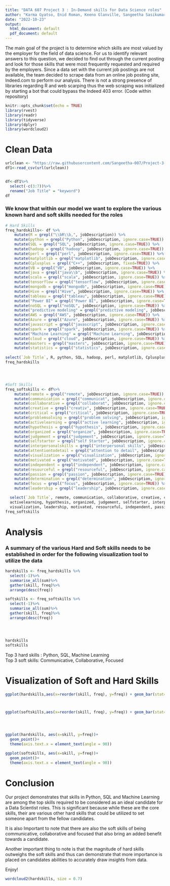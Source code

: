 ---
title: "DATA 607 Project 3 : In-Demand skills for Data Science roles"
author: "Karma Gyatso, Enid Roman, Keeno Glanville, Sangeetha Sasikumar, Melvin Matanos"
date: "2022-10-23"
output:
  html_document: default
  pdf_document: default
---

The main goal of the project is to determine which skills are most valued by the employer for the field of data science. For us to identify relevant answers to this question, we decided to find out through the current posting and look for those skills that were most frequently requested and required by the employers. Since a data set with the current job postings are not available, the team decided to scrape data from an online job posting site, Indeed.com to perform our analysis. There is not a strong presence of libraries regarding R and web scarping thus the web scraping was initialized by starting a bot that could bypass the Indeed 403 error. (Code within repository)


```{r setup, include=FALSE}
knitr::opts_chunk$set(echo = TRUE)
library(rvest)
library(readr)
library(tidyverse)
library(dplyr)
library(wordcloud2)
```

# Clean Data
```{r}
urlclean <- "https://raw.githubusercontent.com/Sangeetha-007/Project-3-607/main/test2.csv"
df1<-read_csv(url(urlclean))


df<-df1%>%
  select(-c(3:7))%>%
  rename("Job Title" = "keyword")
df

```

### We know that within our model we want to explore the various known hard and soft skills needed for the roles
```{r}
# Hard Skills
freq_hardskills<- df %>%
    mutate(R = grepl("\\bR\\b,", jobDescription)) %>%
    mutate(python = grepl("Python", jobDescription, ignore.case=TRUE)) %>%
    mutate(SQL = grepl("SQL", jobDescription, ignore.case=TRUE)) %>%
    mutate(hadoop = grepl("hadoop", jobDescription, ignore.case=TRUE)) %>%
    mutate(perl = grepl("perl", jobDescription, ignore.case=TRUE)) %>%
    mutate(matplotlib = grepl("matplotlib", jobDescription, ignore.case=TRUE)) %>%
    mutate(Cplusplus = grepl("C++", jobDescription, fixed=TRUE)) %>%
    mutate(VB = grepl("VB", jobDescription, ignore.case=TRUE)) %>%
    mutate(java = grepl("java\\b", jobDescription, ignore.case=TRUE)) %>%
    mutate(scala = grepl("scala", jobDescription, ignore.case=TRUE)) %>%
    mutate(tensorflow = grepl("tensorflow", jobDescription, ignore.case=TRUE)) %>%
    mutate(mongodb = grepl("mongodb", jobDescription, ignore.case=TRUE)) %>%
    mutate(Hive = grepl("Hive", jobDescription, ignore.case=TRUE)) %>%
    mutate(tableau = grepl("tableau", jobDescription, ignore.case=TRUE)) %>%
    mutate("Power BI" = grepl("Power BI", jobDescription, ignore.case=TRUE)) %>%
    mutate(noSQL = grepl("noSQL", jobDescription, ignore.case=TRUE)) %>%
    mutate("predictive modeling" = grepl("predictive modeling", jobDescription, ignore.case=TRUE)) %>%
    mutate(AWS = grepl("AWS", jobDescription, ignore.case=TRUE)) %>%
    mutate(Azure = grepl("Azure", jobDescription, ignore.case=TRUE)) %>%
    mutate(javascript = grepl("javascript", jobDescription, ignore.case=TRUE)) %>%
    mutate(spark = grepl("spark", jobDescription, ignore.case=TRUE)) %>%
    mutate("Machine Learning" = grepl("Machine Learning", jobDescription, ignore.case=TRUE)) %>%
    mutate(cloud = grepl("cloud", jobDescription, ignore.case=TRUE)) %>%
    mutate(masters = grepl("masters", jobDescription, ignore.case=TRUE)) %>%
    mutate(statistics = grepl("statistics", jobDescription, ignore.case=TRUE)) %>%
  
select(`Job Title`, R, python, SQL, hadoop, perl, matplotlib, Cplusplus, VB, java, "Machine Learning", scala, tensorflow, mongodb, javascript, spark, Hive, tableau, "Power BI", noSQL,"predictive modeling", AWS, Azure, cloud, masters, statistics)
freq_hardskills




#Soft Skills
freq_softskills <- df%>%
    mutate(remote = grepl("remote", jobDescription, ignore.case=TRUE)) %>%
    mutate(communication = grepl("communicat", jobDescription, ignore.case=TRUE)) %>%
    mutate(collaborative = grepl("collaborat", jobDescription, ignore.case=TRUE)) %>%
    mutate(creative = grepl("creativ", jobDescription, ignore.case=TRUE)) %>%
    mutate(critical = grepl("critical", jobDescription, ignore.case=TRUE)) %>%
    mutate(problemsolving = grepl("problem solving", jobDescription, ignore.case=TRUE)) %>%
    mutate(activelearning = grepl("active learning", jobDescription, ignore.case=TRUE)) %>%
    mutate(hypothesis = grepl("hypothesis", jobDescription, ignore.case=TRUE)) %>%
    mutate(organized = grepl("organize", jobDescription, ignore.case=TRUE)) %>%
    mutate(judgement = grepl("judgement", jobDescription, ignore.case=TRUE)) %>%
    mutate(selfstarter = grepl("self Starter", jobDescription, ignore.case=TRUE)) %>%
    mutate(interpersonalskills = grepl("interpersonal skills", jobDescription, ignore.case=TRUE)) %>%
    mutate(attentiontodetail = grepl("attention to detail", jobDescription, ignore.case=TRUE)) %>%
    mutate(visualization = grepl("visualization", jobDescription, ignore.case=TRUE)) %>%
    mutate(motivated = grepl("motivated", jobDescription, ignore.case=TRUE)) %>%
    mutate(independent = grepl("independent", jobDescription, ignore.case=TRUE)) %>%
    mutate(resourceful = grepl("resourceful", jobDescription, ignore.case=TRUE)) %>%
    mutate(passion = grepl("passion", jobDescription, ignore.case=TRUE)) %>%
    mutate(determination = grepl("determination", jobDescription, ignore.case=TRUE)) %>%
    mutate(focus = grepl("focus", jobDescription, ignore.case=TRUE)) %>%
    mutate(leadership = grepl("leadership", jobDescription, ignore.case=TRUE)) %>%

  select(`Job Title`, remote, communication, collaborative, creative, critical, problemsolving, 
  activelearning, hypothesis, organized, judgement, selfstarter, interpersonalskills, attentiontodetail, 
  visualization, leadership, motivated, resourceful, independent, passion, determination, focus)
freq_softskills
```


# Analysis
### A summary of the various Hard and Soft skills needs to be established in order for the following visualization tool to utilize the data
```{r}
hardskills <- freq_hardskills %>%
  select(-1)%>%
  summarise_all(sum)%>%
  gather(skill, freq)%>%
  arrange(desc(freq))

softskills <- freq_softskills %>%
  select(-1)%>%
  summarise_all(sum)%>%
  gather(skill, freq)%>%
  arrange(desc(freq))




hardskills
softskills

```
  Top 3 hard skills : Python, SQL, Machine Learning    
  Top 3 soft skills: Communicative, Collaborative, Focused



# Visualization of Soft and Hard Skills

```{r}

ggplot(hardskills,aes(x=reorder(skill, freq), y=freq)) + geom_bar(stat='identity',fill="blue") + xlab('') + ylab('Frequency') + labs(title='Hard Skills') + coord_flip() + theme_minimal()



ggplot(softskills,aes(x=reorder(skill, freq), y=freq)) + geom_bar(stat='identity',fill="purple") + xlab('') + ylab('Frequency') + labs(title='Soft Skills') + coord_flip() + theme_minimal()





```







```{r}
ggplot(hardskills, aes(x=skill, y=freq))+
  geom_point()+
  theme(axis.text.x = element_text(angle = 90))

ggplot(softskills, aes(x=skill, y=freq))+
  geom_point()+
  theme(axis.text.x = element_text(angle = 90))

```



# Conclusion
  Our project demonstrates that skills in Python, SQL and Machine Learning are among
  the top skills required to be considered as an ideal candidate for a Data Scientist roles.
  This is significant because while these are the core skills, their are various other hard skills
  that could be utilized to set someone apart from the fellow candidates.

  It is also Important to note that there are also the soft skills of being communicative,
  collaborative and focused that also bring an added benefit towards a candidate. 

  Another important thing to note is that the magnitude of hard skills outweighs
  the soft skills and thus can demonstrate that more importance is placed on candidates
  abilities to accurately draw insights from data.


Enjoy!
```{r}
wordcloud2(hardskills, size = 0.7)
```


















































